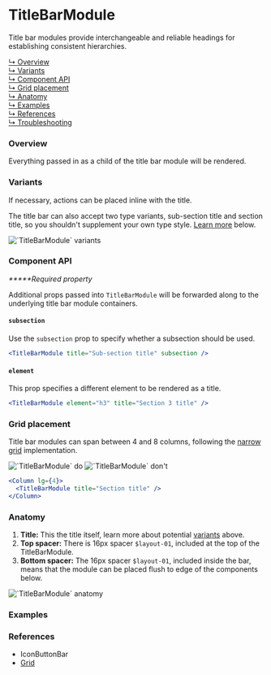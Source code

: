 



# TitleBarModule

Title bar modules provide interchangeable and reliable headings for establishing consistent hierarchies.

[↳ Overview](#overview)  
[↳ Variants](#variants)  
[↳ Component API](#component-api)  
[↳ Grid placement](#grid-placement)  
[↳ Anatomy](#anatomy)  
[↳ Examples](#examples)  
[↳ References](#references)  
[↳ Troubleshooting](#troubleshooting)

### Overview

Everything passed in as a child of the title bar module will be rendered.

<Canvas>
  <Story
    id="patterns-unstable-layout-modules-titlebarmodule--default"
    parameters={parameters}
  />
</Canvas>

### Variants

If necessary, actions can be placed inline with the title.

The title bar can also accept two type variants, sub-section title and section title, so you shouldn't supplement your own type style. [Learn more](#subsection) below.

<img alt="`TitleBarModule` variants" src={variants} />

<Source id="patterns-unstable-layout-modules-titlebarmodule--variant" />

### Component API

<ArgsTable />

_**\***Required property_

Additional props passed into `TitleBarModule` will be forwarded along to the underlying title bar module containers.

#### `subsection`

Use the `subsection` prop to specify whether a subsection should be used.

<Canvas withSource="none">
  <Default title="Sub-section title" subsection parameters={parameters} />
</Canvas>

```jsx
<TitleBarModule title="Sub-section title" subsection />
```

#### `element`

This prop specifies a different element to be rendered as a title.

<Canvas withSource="none">
  <Default element="h3" title="Section 3 title" parameters={parameters} />
</Canvas>

```jsx
<TitleBarModule element="h3" title="Section 3 title" />
```

### Grid placement

Title bar modules can span between 4 and 8 columns, following the [narrow grid](#references) implementation.

<Row>
  <Column>
    <img alt="`TitleBarModule` do" src={doImage} />
  </Column>

  <Column>
    <img alt="`TitleBarModule` don't" src={dont} />
  </Column>
</Row>

```jsx
<Column lg={4}>
  <TitleBarModule title="Section title" />
</Column>
```

### Anatomy

1. **Title:** This the title itself, learn more about potential [variants](#variants) above.
2. **Top spacer:** There is 16px spacer `$layout-01`, included at the top of the TitleBarModule.
3. **Bottom spacer:** The 16px spacer `$layout-01`, included inside the bar, means that the module can be placed flush to edge of the components below.

<img alt="`TitleBarModule` anatomy" src={anatomy} />

### Examples

<Row>
  <Detail />
  <Overview />
</Row>

### References

- <LinkTo kind="patterns-iconbuttonbar" story="default">
    IconButtonBar
  </LinkTo>
- [Grid](https://react.carbondesignsystem.com/?path=/docs/grid--narrow)

<Troubleshooting />
